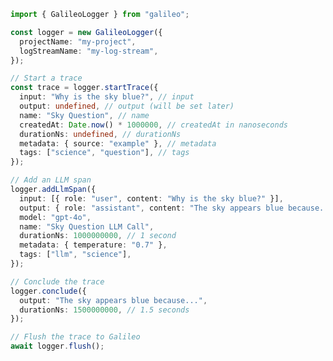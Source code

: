 ```typescript TypeScript
import { GalileoLogger } from "galileo";

const logger = new GalileoLogger({
  projectName: "my-project",
  logStreamName: "my-log-stream",
});

// Start a trace
const trace = logger.startTrace({
  input: "Why is the sky blue?", // input
  output: undefined, // output (will be set later)
  name: "Sky Question", // name
  createdAt: Date.now() * 1000000, // createdAt in nanoseconds
  durationNs: undefined, // durationNs
  metadata: { source: "example" }, // metadata
  tags: ["science", "question"], // tags
});

// Add an LLM span
logger.addLlmSpan({
  input: [{ role: "user", content: "Why is the sky blue?" }],
  output: { role: "assistant", content: "The sky appears blue because..." },
  model: "gpt-4o",
  name: "Sky Question LLM Call",
  durationNs: 1000000000, // 1 second
  metadata: { temperature: "0.7" },
  tags: ["llm", "science"],
});

// Conclude the trace
logger.conclude({
  output: "The sky appears blue because...",
  durationNs: 1500000000, // 1.5 seconds
});

// Flush the trace to Galileo
await logger.flush();
```
